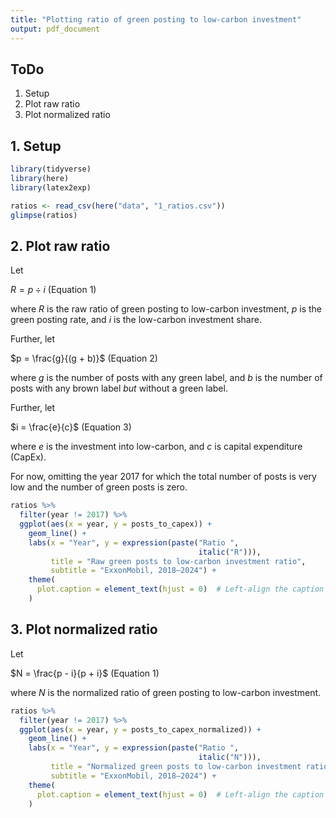 ```yaml
---
title: "Plotting ratio of green posting to low-carbon investment"
output: pdf_document
---
```


## ToDo

1. Setup
2. Plot raw ratio
3. Plot normalized ratio

## 1. Setup

```r
library(tidyverse)
library(here)
library(latex2exp)
```

```r
ratios <- read_csv(here("data", "1_ratios.csv"))
glimpse(ratios)
```

## 2. Plot raw ratio

Let

$R = p \div i$ (Equation 1)

where $R$ is the raw ratio of green posting to low-carbon investment, $p$ is the 
green posting rate, and $i$ is the low-carbon investment share.

Further, let

$p = \frac{g}{(g + b)}$ (Equation 2)

where $g$ is the number of posts with any green label, and $b$ is the number of 
posts with any brown label *but* without a green label.

Further, let

$i = \frac{e}{c}$ (Equation 3)

where $e$ is the investment into low-carbon, and $c$ is capital expenditure 
(CapEx).

For now, omitting the year 2017 for which the total number of posts is very low
and the number of green posts is zero.

```r
ratios %>%
  filter(year != 2017) %>%
  ggplot(aes(x = year, y = posts_to_capex)) +
    geom_line() +
    labs(x = "Year", y = expression(paste("Ratio ",
                                          italic("R"))), 
         title = "Raw green posts to low-carbon investment ratio", 
         subtitle = "ExxonMobil, 2018–2024") +
    theme(
      plot.caption = element_text(hjust = 0)  # Left-align the caption
    )
```

## 3. Plot normalized ratio

Let 

$N = \frac{p - i}{p + i}$ (Equation 1)

where $N$ is the normalized ratio of green posting to low-carbon investment.

```r
ratios %>%
  filter(year != 2017) %>%
  ggplot(aes(x = year, y = posts_to_capex_normalized)) +
    geom_line() +
    labs(x = "Year", y = expression(paste("Ratio ",
                                          italic("N"))), 
         title = "Normalized green posts to low-carbon investment ratio", 
         subtitle = "ExxonMobil, 2018–2024") +
    theme(
      plot.caption = element_text(hjust = 0)  # Left-align the caption
    )
```
